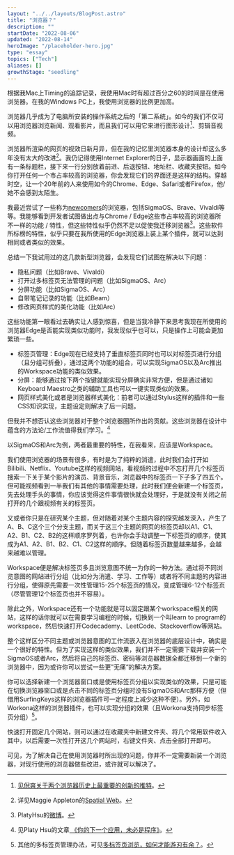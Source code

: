 ```yaml
---
layout: "../../layouts/BlogPost.astro"
title: "浏览器？"
description: ""
startDate: "2022-08-06"
updated: "2022-08-14"
heroImage: "/placeholder-hero.jpg"
type: "essay"
topics: ["Tech"]
aliases: []
growthStage: "seedling"
---
```


根据我Mac上Timing的追踪记录，我使用Mac时有超过百分之60的时间是在使用浏览器。在我的Windows PC上，我使用浏览器的比例更加高。

浏览器几乎成为了电脑所安装的操作系统之后的「第二系统」。如今的我们不仅可以用浏览器浏览新闻、观看影片，而且我们可以用它来进行图形设计[^1]、剪辑音视频。

[^1]: [见倪爽关于两个浏览器历史上最重要的创新的推特](https://twitter.com/nishuang/status/1532102767493398528)。

浏览器所渲染的网页的视效日新月异，但在我的记忆里浏览器本身的设计却这么多年没有太大的改进[^2]。我仍记得使用Internet Explorer的日子，显示器画面的上面有一条标题栏，接下来一行分别放着前进、后退按钮、地址栏、收藏夹按钮。如今你打开任何一个市占率较高的浏览器，你会发现它们的界面还是这样的结构。穿越时空，让一个20年前的人来使用如今的Chrome、Edge、Safari或者Firefox，他/她不会感到太陌生。

[^2]: 详见Maggie Appleton的<a href="https://maggieappleton.com/spatial-web">Spatial Web</a>。

我最近尝试了一些称为[newcomers](https://www.fastcompany.com/90774866/four-radical-chrome-alternatives-to-reboot-your-web-browser)的浏览器，包括SigmaOS、Brave、Vivaldi等等。我能够看到开发者试图做出点与Chrome / Edge这些市占率较高的浏览器所不一样的功能 / 特性，但这些特性似乎仍然不足以促使我迁移浏览器[^3]。这些软件所标榜的特性，似乎只要在我所使用的Edge浏览器上装上某个插件，就可以达到相同或者类似的效果。

[^3]: PlatyHsu的[微博](https://weibo.com/1933586711/LFfZajWP5)。

总结一下我试用过的这几款新型浏览器，会发现它们试图在解决以下问题：

- 隐私问题（比如Brave、Vivaldi）
- 打开过多标签页无法管理的问题（比如SigmaOS、Arc）
- 分屏功能（比如SigmaOS、Arc）
- 自带笔记记录的功能（比如Beam）
- 修改网页样式的美化功能（比如Arc）

这些功能第一眼看过去确实让人感到惊喜，但是当我冷静下来思考我现在所使用的浏览器Edge是否能实现类似功能时，我发现似乎也可以，只是操作上可能会更加繁琐一些。

- 标签页管理：Edge现在已经支持了垂直标签页同时也可以对标签页进行分组（且分组可折叠），通过这两个功能的组合，可以实现SigmaOS以及Arc推出的Workspace功能的类似效果。
- 分屏：能够通过按下两个按键就能实现分屏确实非常方便，但是通过诸如Keyboard Maestro之类的辅助工具也可以一键实现类似的效果。
- 网页样式美化或者是浏览器样式美化：前者可以通过Stylus这样的插件和一些CSS知识实现，主题设定则解决了后一问题。

但我并不想否认这些浏览器对于整个浏览器圈所作出的贡献。这些浏览器在设计中蕴含的方法论/工作流值得我们学习。[^4]

[^4]: 见Platy Hsu的文章[ 《你的下一个应用，未必是程序》](https://type.cyhsu.xyz/2021/02/your-next-app-is-not-a-program/#:~:text=%E6%AD%A4%E5%A4%96%EF%BC%8C%E6%97%A2%E7%84%B6%E5%BD%93%E4%B8%8B%E5%BA%94%E7%94%A8%E5%B7%B2%E7%BB%8F%E8%BE%83%E5%B0%91%E8%83%BD%E4%BD%9C%E4%B8%BA%E9%80%9A%E7%94%A8%E5%B7%A5%E5%85%B7%E3%80%81%E8%80%8C%E6%9B%B4%E5%A4%9A%E6%98%AF%E4%BD%9C%E4%B8%BA%E4%B8%93%E7%94%A8%E8%A7%A3%E5%86%B3%E6%96%B9%E6%A1%88%EF%BC%8C%E6%88%91%E4%BB%AC%E5%9C%A8%E5%AD%A6%E4%B9%A0%E5%92%8C%E4%BD%BF%E7%94%A8%E6%97%B6%E4%B9%9F%E4%B8%8D%E5%BF%85%E8%BF%87%E5%A4%9A%E6%8B%98%E6%B3%A5%E4%BA%8E%E5%85%B7%E4%BD%93%E7%9A%84%E6%93%8D%E4%BD%9C%E6%AD%A5%E9%AA%A4%EF%BC%8C%E8%80%8C%E6%98%AF%E6%9B%B4%E5%A4%9A%E5%9C%B0%E8%A7%82%E5%AF%9F%E5%92%8C%E5%80%9F%E9%89%B4%E5%BA%94%E7%94%A8%E5%8F%8D%E6%98%A0%E7%9A%84%E5%B7%A5%E4%BD%9C%E6%B5%81%E5%92%8C%E6%96%B9%E6%B3%95%E8%AE%BA%E3%80%82%E8%BF%99%E6%A0%B7%EF%BC%8C%E5%8D%B3%E4%BD%BF%E5%BA%94%E7%94%A8%E6%9C%AC%E8%BA%AB%E5%9C%A8%E4%B8%80%E6%AE%B5%E6%97%B6%E9%97%B4%E5%90%8E%E4%B8%8D%E5%A4%8D%E5%AD%98%E5%9C%A8%EF%BC%8C%E8%BF%99%E4%BA%9B%E9%9D%9E%E6%8A%80%E6%9C%AF%E5%B1%82%E9%9D%A2%E7%9A%84%E4%B8%9C%E8%A5%BF%E5%8D%B4%E6%98%AF%E4%B8%8D%E4%BC%9A%E6%B6%88%E5%A4%B1%E3%80%81%E6%8C%81%E7%BB%AD%E4%BB%A4%E4%BA%BA%E5%8F%97%E7%9B%8A%E7%9A%84%E3%80%82%E8%AE%A2%E9%98%85%E5%88%B6%E7%9A%84%E6%B5%81%E8%A1%8C%E5%9C%A8%E8%BF%99%E6%A0%B7%E7%9A%84%E8%A7%86%E8%A7%92%E4%B8%8B%E6%9B%B4%E6%98%AF%E7%A7%8D%E7%A6%8F%E9%9F%B3%EF%BC%8C%E8%AE%A9%E4%BA%BA%E5%8F%AA%E9%9C%80%E8%8A%B1%E8%B4%B9%E5%BE%88%E4%BD%8E%E6%88%90%E6%9C%AC%E3%80%81%E7%94%9A%E8%87%B3%E5%88%86%E6%96%87%E4%B8%8D%E5%87%BA%E5%B0%B1%E8%83%BD%E3%80%8C%E5%81%B7%E5%B8%88%E5%AD%A6%E8%89%BA%E3%80%8D%E3%80%82)。

以SigmaOS和Arc为例，两者最重要的特性，在我看来，应该是Workspace。

我们使用浏览器的场景有很多，有时是为了纯粹的消遣，此时我们会打开如Bilibili、Netflix、Youtube这样的视频网站，看视频的过程中不忘打开几个标签页搜索一下关于某个影片的演员、背景音乐，浏览器中的标签页一下子多了四五个。但可能视频看到一半我们有其他的事情需要处理，此时我们便会新建一个标签页，先去处理手头的事情，你应该觉得这件事情很快就会处理好，于是就没有关闭之前打开的几个跟视频有关的标签页。

又或者你只是在研究某个主题，但对随着对某个主题内容的探究越发深入，产生了A、B、C这个三个分支主题，而关于这三个主题的网页的标签页却以A1、C1、A2、B1、C2、B2的这样顺序罗列着，也许你会手动调整一下标签页的顺序，使其成为A1、A2、B1、B2、C1、C2这样的顺序。但随着标签页数量越来越多，会越来越难以管理。

Workspace便是解决标签页多且浏览意图不统一为你的一种方法。通过将不同浏览意图的网站进行分组（比如分为消遣、学习、工作等）或者将不同主题的内容进行分组，使得原先需要一次性管理15-25个标签页的情况，变成管理6-12个标签页（尽管管理12个标签页也并不容易）。

除此之外，Workspace还有一个功能就是可以固定跟某个workspace相关的网站，这样的话你就可以在需要学习编程的时候，切换到一个叫learn to program的workspace，然后快速打开Codecademy、LeetCode、Stackoverflow等网站。

整个这样区分不同主题或浏览器意图的工作流嵌入在浏览器的底层设计中，确实是一个很好的特性。但为了实现这样的类似效果，我们并不一定需要下载并安装一个SigmaOS或者Arc，然后将自己的标签页、密码等浏览器数据全都迁移到一个新的浏览器中，因为或许你可以尝试一些更”无痛“的解决方案。

你可以选择新建一个浏览器窗口或是使用标签页分组以实现类似的效果，只是可能在切换浏览器窗口或是点击不同的标签页分组时没有SigmaOS和Arc那样方便（但借用SurfingKeys这样的浏览器插件可一定程度上减少这种不便）。另外，如Workona这样的浏览器插件，也可以实现分组的效果（且Workona支持同步标签页分组）[^5]。

[^5]: 其他的多标签页管理办法，可见[多标签页浏览，如何才能游刃有余？](https://sspai.com/post/75031)。

快速打开固定几个网站，则可以通过在收藏夹中新建文件夹、将几个常用软件收入其中，以后需要一次性打开这几个网站时，右键文件夹、点击全部打开即可。

可见，为了解决自己在使用浏览器时所出现的问题，你并不一定需要新装一个浏览器，对现行使用的浏览器做些改进，或许就可以解决了。